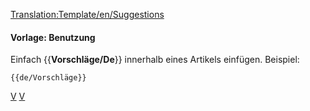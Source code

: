 <noinclude>[[Translation:Template/en/Suggestions]]</noinclude><noinclude>
</noinclude>
{{de/Ambox| Typ   = Inhalt
| Text  = <strong>Vorschläge für Features</strong><br>Wenn du Vorschläge für neue Features hast, poste sie [[http://www.tt-forums.net/viewforum.php?f=32 hier]], wo Entwickler und andere Spieler ihre Meinungen zu deiner Idee posten können. Bitte nur [[en/Archive/Community/Requested features|hier]] posten wenn du einen Thread im Forum gestartet hast, und erstelle nicht eine weitere Seite es sei denn sie ist auf deiner User-Seite.
}}<includeonly>{{{1|[[Category:en/Miscellaneous suggestions]]}}}</includeonly><noinclude>

====Vorlage: Benutzung====
Einfach <nowiki>{{</nowiki>'''Vorschläge/De'''<nowiki>}}</nowiki> innerhalb eines Artikels einfügen. Beispiel:
<pre>{{de/Vorschläge}}</pre>

[[Category:de/Vorschläge|V]][[Category:de/Message-Boxen|V]]</noinclude>